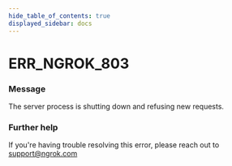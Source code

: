 ```yaml
---
hide_table_of_contents: true
displayed_sidebar: docs
---
```



# ERR_NGROK_803

### Message
The server process is shutting down and refusing new requests.

<ErrorDetails error='err_ngrok_803' />


### Further help
If you're having trouble resolving this error, please reach out to [support@ngrok.com](mailto:support@ngrok.com?subject=Help%20with%20ERR_NGROK_803)

